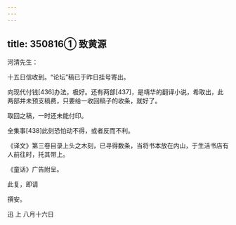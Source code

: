 ```yaml
---
---
---
```

title: 350816① 致黄源
---




河清先生：

十五日信收到。“论坛”稿已于昨日挂号寄出。

向现代付钱[436]办法，极好。还有两部[437]，是靖华的翻译小说，希取出，此两部并未预支稿费，只要给一收回稿子的收条，就好了。

取回之稿，一时还未能付印。

全集事[438]此刻恐怕动不得，或者反而不利。

《译文》第三卷目录上头之木刻，已寻得数条，当将书本放在内山，于生活书店有人前往时，托其带上。

《童话》广告附呈。

此复，即请

撰安。

迅 上 八月十六日